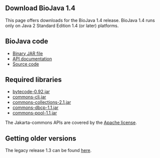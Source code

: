 == Download BioJava 1.4 ==

This page offers downloads for the BioJava 1.4 release. BioJava 1.4 runs only on Java 2 Standard Edition 1.4 (or later) platforms. 

== BioJava code ==

* [http://www.biojava.org/download/binaries/biojava-1.4.jar Binary JAR file] 
* [http://www.biojava.org/download/docs/biojava-docs-1.4.tar.gz API documentation] 
* [http://www.biojava.org/download/source/biojava-1.4.tar.gz Source code] 

== Required libraries ==

* [http://www.biojava.org/download/binaries/bytecode-0.92.jar bytecode-0.92.jar]
* [http://www.biojava.org/download/binaries/commons-cli.jar commons-cli.jar]
* [http://www.biojava.org/download/binaries/commons-collections-2.1.jar commons-collections-2.1.jar]
* [http://www.biojava.org/download/binaries/commons-dbcp-1.1.jar commons-dbcp-1.1.jar]
* [http://www.biojava.org/download/binaries/commons-pool-1.1.jar commons-pool-1.1.jar]

The Jakarta-commons APIs are covered by the [http://www.biojava.org/download/binaries/LICENSE.COMMONS Apache license]. 

== Getting older versions ==

The legacy release 1.3 can be found [[BioJava:Download 1.3|here]].
